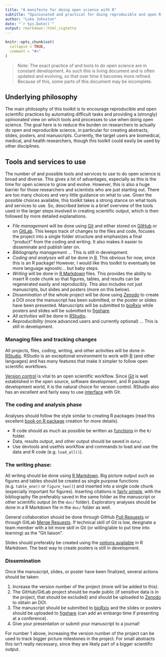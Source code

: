 ```yaml
---
title: "A manifesto for doing open science with R"
subtitle: "Opinionated and practical for doing reproducible and open R projects"
author: "Luke Johnston"
date: "`r Sys.Date()`"
output: rmarkdown::html_vignette
---
```


```r
knitr::opts_chunk$set(
  collapse = TRUE,
  comment = "#>"
)
```

> Note: The exact practice of and tools to do open science are in constant
development. As such this is living document and is often updated and evolving,
so that over time it becomes more refined. Because of this, some parts of this
document may be incomplete.

## Underlying philosophy

The main philosophy of this toolkit is to encourage reproducible and open
scientific practices by automating difficult tasks and providing a (strongly)
opinionated view on which tools and processes to use when doing open science.
The goal here is to reduce the burden on researchers to actually do open
and reproducible science, in particular for creating abstracts, slides, posters,
and manuscripts. Currently, the target users are biomedical, medical, and health
researchers, though this toolkit could easily be used by other disciplines.

## Tools and services to use

The number of and possible tools and services to use to do open science is broad and 
diverse. This gives a lot of advantages, especially as this is the time for open
science to grow and evolve. However, this is also a huge barrier for those
researchers and scientists who are just starting out. There are too many choices
and very little guidance on what to use. Given the possible choices
available, this toolkit takes a strong stance on what tools and services to use. 
So, described below is a brief overview of the tools used in the larger steps
involved in creating scientific output, which is then followed by more detailed
explanations.

- *File management* will be done using [Git] and either stored on
[GitHub] or on [GitLab]. This keeps track of changes to the files
and code, focuses the project into a single folder structure and emphasizes a final
"product" from the coding and writing. It also makes it easier to disseminate 
and publish later on.
- *Bibliography management* ... This is still in development. <!--{{need to
expand on this... Likely bibtex, but I don't care as long as it is open source
or available in plain text}}.-->
- *Coding and analyses* will all be done in [R]. This obvious for now,
since this is an R package! However, I would like this toolkit to eventually be
more language agnostic... but baby steps.
- *Writing* will be done in [R Markdown] files. This provides the ability
to insert R code chunk so that figures, tables, and results can be regenerated
easily and reproducibly. This also includes not just manuscripts, but slides and
posters (more on this below).
- *Dissemination* of the whole project will be done using [Zenodo] to create
a DOI once the manuscript has been submitted, or the poster or slides have been
presented. Manuscripts will be submitted to [bioRxiv] while posters and slides
will be submitted to [figshare].
- *All activities* will be done in [RStudio].
- *Reproducibility* (more advanced users and currently optional) ... This is
still in development. <!--{{use travis, set up a docker/rocker}}-->

### Managing files and tracking changes

All projects, files, coding, writing, and other activities will be done in
[RStudio]. RStudio is an exceptional environment to work with [R] (and other
languages) and has many features that make it simpler to follow open scientific
workflows.

[Version control](https://git-scm.com/book/en/v2/Getting-Started-About-Version-Control)
is vital to an open scientific workflow. Since [Git]
is well established in the open source, software development, and R package
development world, it is the natural choice for version control.
RStudio also has an excellent and fairly easy to use 
[interface](https://support.rstudio.com/hc/en-us/articles/200532077-Version-Control-with-Git-and-SVN) 
with Git.

### The coding and analysis phase

Analyses should follow the style similar to creating R packages (read this
excellent [book on R package](http://r-pkgs.had.co.nz/) creation for more details).

- R code should as much as possible be written as
[functions](https://swcarpentry.github.io/r-novice-inflammation/02-func-R/) in
the `R/` folder.
- Data, results output, and other output should be saved in `data/`.
- Use devtools and usethis workflow and commands to load and use the data and R
code (e.g. `load_all()`).

### The writing phase:

All writing should be done using [R Markdown]. Big picture output such as figures 
and tables should be created as single purpose functions (e.g. `table_one()` or
`figure_two()`) and inserted into a single code chunk (especially important for 
figures). Inserting citations is [fairly simple](https://rmarkdown.rstudio.com/authoring_bibliographies_and_citations.html),
with the bibliography file preferably saved in the same folder as the
manuscript or other scientific output (in the `doc/` folder). Exploratory 
analyses should be done in a R Markdown file in the `doc/` folder as well.

General collaboration should be done through GitHub [Pull Requests](https://help.github.com/articles/about-pull-requests/)
or through GitLab [Merge Requests](https://docs.gitlab.com/ee/user/project/merge_requests/). 
If technical skill of Git is low, designate a team member with a bit more skill
in Git (or willing/able to put time into learning) as the "Git liaison".

Slides should preferably be created using the [options available](https://rmarkdown.rstudio.com/lesson-11.html) 
in R Markdown. The best way to create posters is still in development.

### Dissemination

Once the manuscript, slides, or poster have been finalized, several actions should 
be taken:

1. Increase the version number of the project (more will be added to this).
2. The GitHub/GitLab project should be made public (if sensitive data is in
the project, that should be excluded) and should be uploaded to [Zenodo] to
obtain an DOI.
3. The manuscript should be submitted to [bioRxiv] and the slides or posters
should be uploaded to [figshare] (can add an embargo time if presenting at a
conference).
4. Give your presentation or submit your manuscript to a journal!

For number 1 above, increasing the version number of the project can be used to
track bigger picture milestones in the project. For small abstracts this isn't
really necessary, since they are likely part of a bigger scientific output.

[R]: https://cran.r-project.org/
[Git]: https://git-scm.com/
[RStudio]: https://www.rstudio.com/
[Zenodo]: https://zenodo.org/
[figshare]: https://figshare.com/
[GitHub]: https://github.com/
[GitLab]: https://gitlab.com/
[bioRxiv]: https://www.biorxiv.org/
[R Markdown]: https://rmarkdown.rstudio.com/

<!--
Notes:

- Strong opinion on how projects should be structured or organized and how to be open/where to send code
    - Use R package framework
    - Use travis or gitlab-ci
    - Some type of CI should be able to generate your manuscript without errors

- Bibliography files... as long as it interacts with R Markdown{{link to biblio}}
- CSL{{link}} for citation styling.

-->
